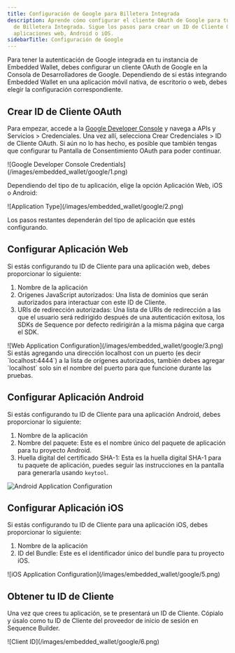 ```yaml
---
title: Configuración de Google para Billetera Integrada
description: Aprende cómo configurar el cliente OAuth de Google para tu instancia
  de Billetera Integrada. Sigue los pasos para crear un ID de Cliente OAuth para
  aplicaciones web, Android o iOS.
sidebarTitle: Configuración de Google
---
```


Para tener la autenticación de Google integrada en tu instancia de Embedded Wallet, debes configurar un cliente OAuth de Google en la Consola de Desarrolladores de Google. Dependiendo de si estás integrando Embedded Wallet en una aplicación móvil nativa, de escritorio o web, debes elegir la configuración correspondiente.

## Crear ID de Cliente OAuth

Para empezar, accede a la [Google Developer Console](https://console.cloud.google.com/) y navega a APIs y Servicios > Credenciales. Una vez allí, selecciona Crear Credenciales > ID de Cliente OAuth. Si aún no lo has hecho, es posible que también tengas que configurar tu Pantalla de Consentimiento OAuth para poder continuar.

<Frame>
  ![Google Developer Console Credentials](/images/embedded_wallet/google/1.png)
</Frame>

Dependiendo del tipo de tu aplicación, elige la opción Aplicación Web, iOS o Android:

<Frame>
  ![Application Type](/images/embedded_wallet/google/2.png)
</Frame>

Los pasos restantes dependerán del tipo de aplicación que estés configurando.

## Configurar Aplicación Web

Si estás configurando tu ID de Cliente para una aplicación web, debes proporcionar lo siguiente:

1. Nombre de la aplicación
2. Orígenes JavaScript autorizados: Una lista de dominios que serán autorizados para interactuar con este ID de Cliente.
3. URIs de redirección autorizadas: Una lista de URIs de redirección a las que el usuario será redirigido después de una autenticación exitosa, los SDKs de Sequence por defecto redirigirán a la misma página que carga el SDK.

<Frame>
  ![Web Application Configuration](/images/embedded_wallet/google/3.png)
</Frame>

<Note>
  Si estás agregando una dirección localhost con un puerto (es decir `localhost:4444`) a la lista de orígenes autorizados, también debes agregar `localhost` solo sin el nombre del puerto para que funcione durante las pruebas.
</Note>

## Configurar Aplicación Android

Si estás configurando tu ID de Cliente para una aplicación Android, debes proporcionar lo siguiente:

1. Nombre de la aplicación
2. Nombre del paquete: Este es el nombre único del paquete de aplicación para tu proyecto Android.
3. Huella digital del certificado SHA-1: Esta es la huella digital SHA-1 para tu paquete de aplicación, puedes seguir las instrucciones en la pantalla para generarla usando `keytool`.

![Android Application Configuration](/images/embedded_wallet/google/4.png)

## Configurar Aplicación iOS

Si estás configurando tu ID de Cliente para una aplicación iOS, debes proporcionar lo siguiente:

1. Nombre de la aplicación
2. ID del Bundle: Este es el identificador único del bundle para tu proyecto iOS.

<Frame>
  ![iOS Application Configuration](/images/embedded_wallet/google/5.png)
</Frame>

## Obtener tu ID de Cliente

Una vez que crees tu aplicación, se te presentará un ID de Cliente. Cópialo y úsalo como tu ID de Cliente del proveedor de inicio de sesión en Sequence Builder.

<Frame>
  ![Client ID](/images/embedded_wallet/google/6.png)
</Frame>
